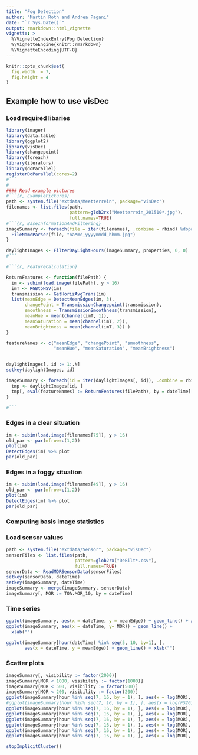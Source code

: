 ```yaml
---
title: "Fog Detection"
author: "Martin Roth and Andrea Pagani"
date: "`r Sys.Date()`"
output: rmarkdown::html_vignette
vignette: >
  %\VignetteIndexEntry{Fog Detection}
  %\VignetteEngine{knitr::rmarkdown}
  %\VignetteEncoding{UTF-8}
---
```


```r
knitr::opts_chunk$set(
  fig.width  = 7,
  fig.height = 4
)
```

## Example how to use visDec
### Load required libaries
```r
library(imager)
library(data.table)
library(ggplot2)
library(visDec)
library(changepoint)
library(foreach)
library(iterators)
library(doParallel)
registerDoParallel(cores=2)
#```
#
#### Read example pictures
#```{r, ExamplePictures}
path <- system.file("extdata/Meetterrein", package="visDec")
filenames <- list.files(path,
                        pattern=glob2rx("Meetterrein_201510*.jpg"),
                        full.names=TRUE)
#```{r, BaseInformationAndFiltering}
imageSummary <- foreach(file = iter(filenames), .combine = rbind) %dopar% {
  FileNameParser(file, "na*me_yyyymmdd_hhmm.jpg")
}

daylightImages <- FilterDayLightHours(imageSummary, properties, 0, 0)
#```

#```{r, FeatureCalculation}

ReturnFeatures <- function(filePath) {
  im <- subim(load.image(filePath), y > 16) 
  imT <- RGBtoHSV(im)
  transmission <- GetHorizAvgTrans(im)
  list(meanEdge = DetectMeanEdges(im, 3),
       changePoint = TransmissionChangepoint(transmission),
       smoothness = TransmissionSmoothness(transmission),
       meanHue = mean(channel(imT, 1)),
       meanSaturation = mean(channel(imT, 2)),
       meanBrightness = mean(channel(imT, 3)) )
}

featureNames <- c("meanEdge", "changePoint", "smoothness",
                  "meanHue", "meanSaturation", "meanBrightness")


daylightImages[, id := 1:.N]
setkey(daylightImages, id)

imageSummary <- foreach(id = iter(daylightImages[, id]), .combine = rbind) %dopar% {
  tmp <- daylightImages[id, ]
  tmp[, eval(featureNames) := ReturnFeatures(filePath), by = dateTime]
}

#```
```

### Edges in a clear situation
```r
im <- subim(load.image(filenames[75]), y > 16)
old_par <- par(mfrow=c(1,2))
plot(im)
DetectEdges(im) %>% plot
par(old_par)
```

### Edges in a foggy situation
```r
im <- subim(load.image(filenames[49]), y > 16)
old_par <- par(mfrow=c(1,2))
plot(im)
DetectEdges(im) %>% plot
par(old_par)
```


### Computing basis image statistics




### Load sensor values
```r
path <- system.file("extdata/Sensor", package="visDec")
sensorFiles <- list.files(path,
                          pattern=glob2rx("DeBilt*.csv"),
                          full.names=TRUE)
sensorData <- ReadMORSensorData(sensorFiles)
setkey(sensorData, dateTime)
setkey(imageSummary, dateTime)
imageSummary <- merge(imageSummary, sensorData)
imageSummary[, MOR := TOA.MOR_10, by = dateTime]
```

### Time series
```r
ggplot(imageSummary, aes(x = dateTime, y = meanEdge)) + geom_line() + xlab("")
ggplot(imageSummary, aes(x = dateTime, y= MOR)) + geom_line() +
  xlab("") 
```

```r
ggplot(imageSummary[hour(dateTime) %in% seq(5, 10, by=1), ],
       aes(x = dateTime, y = meanEdge)) + geom_line() + xlab("")
```


### Scatter plots
```r
imageSummary[, visibility := factor(2000)]
imageSummary[MOR < 1000, visibility := factor(1000)]
imageSummary[MOR < 500, visibility := factor(500)]
imageSummary[MOR < 200, visibility := factor(200)]
ggplot(imageSummary[hour %in% seq(7, 16, by = 1), ], aes(x = log(MOR), y = meanEdge, col = visibility)) + geom_point()
#ggplot(imageSummary[hour %in% seq(7, 16, by = 1), ], aes(x = log(FS261), y = meanEdge, col = visibility)) + geom_point() + geom_quantile(aes(col=NULL), quantiles=0.5)
ggplot(imageSummary[hour %in% seq(7, 16, by = 1), ], aes(x = log(MOR), y = meanEdge, col = visibility)) + geom_point() + geom_quantile(aes(col=NULL), quantiles=0.5)
ggplot(imageSummary[hour %in% seq(7, 16, by = 1), ], aes(x = log(MOR), y = changePoint, col = visibility)) + geom_point() + geom_quantile(aes(col=NULL), quantiles=0.5)
ggplot(imageSummary[hour %in% seq(7, 16, by = 1), ], aes(x = log(MOR), y = smoothness, col = visibility)) + geom_point() + geom_quantile(aes(col=NULL), quantiles=0.5)
ggplot(imageSummary[hour %in% seq(7, 16, by = 1), ], aes(x = log(MOR), y = meanHue, col = visibility)) + geom_point() + geom_quantile(aes(col=NULL), quantiles=0.5)
ggplot(imageSummary[hour %in% seq(7, 16, by = 1), ], aes(x = log(MOR), y = meanSaturation, col = visibility)) + geom_point() + geom_quantile(aes(col=NULL), quantiles=0.5)
ggplot(imageSummary[hour %in% seq(7, 16, by = 1), ], aes(x = log(MOR), y = meanBrightness, col = visibility)) + geom_point() + geom_quantile(aes(col=NULL), quantiles=0.5)
```

```r
stopImplicitCluster()
```
